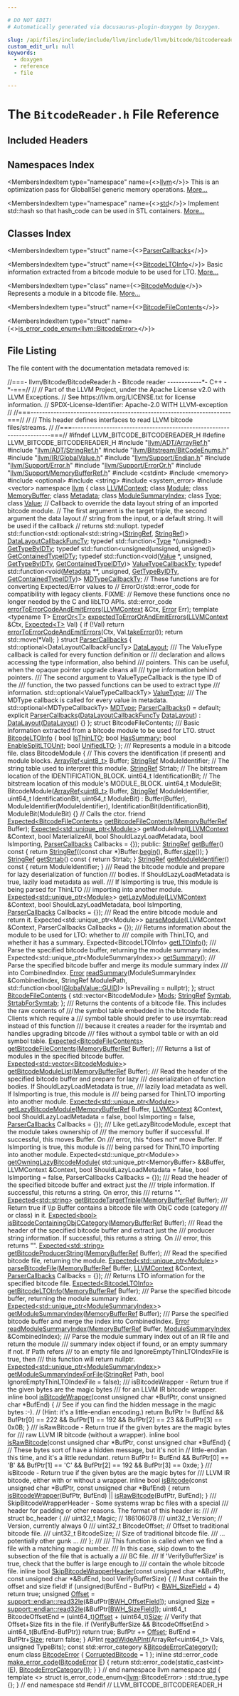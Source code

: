 ```yaml
---

# DO NOT EDIT!
# Automatically generated via docusaurus-plugin-doxygen by Doxygen.

slug: /api/files/include/include/llvm/include/llvm/bitcode/bitcodereader-h
custom_edit_url: null
keywords:
  - doxygen
  - reference
  - file

---
```





# The `BitcodeReader.h` File Reference

<DoxygenPage pluginConfig={pluginConfig}>



## Included Headers

<IncludesList>
<IncludesListItem
  filePath="llvm/ADT/ArrayRef.h"
  permalink="/docs/api/files/include/include/llvm/include/llvm/adt/arrayref-h"
  isLocal="true" />
<IncludesListItem
  filePath="llvm/ADT/StringRef.h"
  permalink="/docs/api/files/include/include/llvm/include/llvm/adt/stringref-h"
  isLocal="true" />
<IncludesListItem
  filePath="llvm/Bitstream/BitCodeEnums.h"
  permalink="/docs/api/files/include/include/llvm/include/llvm/bitstream/bitcodeenums-h"
  isLocal="true" />
<IncludesListItem
  filePath="llvm/IR/GlobalValue.h"
  permalink="/docs/api/files/include/include/llvm/include/llvm/ir/globalvalue-h"
  isLocal="true" />
<IncludesListItem
  filePath="llvm/Support/Endian.h"
  permalink="/docs/api/files/include/include/llvm/include/llvm/support/endian-h"
  isLocal="true" />
<IncludesListItem
  filePath="llvm/Support/Error.h"
  permalink="/docs/api/files/include/include/llvm/include/llvm/support/error-h"
  isLocal="true" />
<IncludesListItem
  filePath="llvm/Support/ErrorOr.h"
  permalink="/docs/api/files/include/include/llvm/include/llvm/support/erroror-h"
  isLocal="true" />
<IncludesListItem
  filePath="llvm/Support/MemoryBufferRef.h"
  permalink="/docs/api/files/include/include/llvm/include/llvm/support/memorybufferref-h"
  isLocal="true" />
<IncludesListItem
  filePath="cstdint"
  permalink=""
  isLocal="false" />
<IncludesListItem
  filePath="memory"
  permalink=""
  isLocal="false" />
<IncludesListItem
  filePath="optional"
  permalink=""
  isLocal="false" />
<IncludesListItem
  filePath="string"
  permalink=""
  isLocal="false" />
<IncludesListItem
  filePath="system_error"
  permalink=""
  isLocal="false" />
<IncludesListItem
  filePath="vector"
  permalink=""
  isLocal="false" />
</IncludesList>

## Namespaces Index

<MembersIndex>

<MembersIndexItem
  type="namespace"
  name={<><a href="/docs/api/namespaces/llvm">llvm</a></>}>
This is an optimization pass for GlobalISel generic memory operations. <a href="/docs/api/namespaces/llvm/#details">More...</a>
</MembersIndexItem>

<MembersIndexItem
  type="namespace"
  name={<><a href="/docs/api/namespaces/std">std</a></>}>
Implement std::hash so that hash&#95;code can be used in STL containers. <a href="/docs/api/namespaces/std/#details">More...</a>
</MembersIndexItem>

</MembersIndex>

## Classes Index

<MembersIndex>

<MembersIndexItem
  type="struct"
  name={<><a href="/docs/api/structs/llvm/parsercallbacks">ParserCallbacks</a></>}>
</MembersIndexItem>

<MembersIndexItem
  type="struct"
  name={<><a href="/docs/api/structs/llvm/bitcodeltoinfo">BitcodeLTOInfo</a></>}>
Basic information extracted from a bitcode module to be used for LTO. <a href="/docs/api/structs/llvm/bitcodeltoinfo/#details">More...</a>
</MembersIndexItem>

<MembersIndexItem
  type="class"
  name={<><a href="/docs/api/classes/llvm/bitcodemodule">BitcodeModule</a></>}>
Represents a module in a bitcode file. <a href="/docs/api/classes/llvm/bitcodemodule/#details">More...</a>
</MembersIndexItem>

<MembersIndexItem
  type="struct"
  name={<><a href="/docs/api/structs/llvm/bitcodefilecontents">BitcodeFileContents</a></>}>
</MembersIndexItem>

<MembersIndexItem
  type="struct"
  name={<><a href="/docs/api/structs/std/is-error-code-enum-ea5649302b7fdd90295abacdc414ae1a">is_error_code_enum&lt;llvm::BitcodeError&gt;</a></>}>
</MembersIndexItem>

</MembersIndex>


## File Listing

The file content with the documentation metadata removed is:

<ProgramListing>

<Link id="l00001" /><CodeLine lineNumber="1"><Highlight kind="comment">//===- llvm/Bitcode/BitcodeReader.h - Bitcode reader ------------&#42;- C++ -&#42;-===//</Highlight><Highlight kind="normal"></Highlight></CodeLine>
<Link id="l00002" /><CodeLine lineNumber="2"><Highlight kind="normal"></Highlight><Highlight kind="comment">//</Highlight><Highlight kind="normal"></Highlight></CodeLine>
<Link id="l00003" /><CodeLine lineNumber="3"><Highlight kind="normal"></Highlight><Highlight kind="comment">// Part of the LLVM Project, under the Apache License v2.0 with LLVM Exceptions.</Highlight><Highlight kind="normal"></Highlight></CodeLine>
<Link id="l00004" /><CodeLine lineNumber="4"><Highlight kind="normal"></Highlight><Highlight kind="comment">// See https://llvm.org/LICENSE.txt for license information.</Highlight><Highlight kind="normal"></Highlight></CodeLine>
<Link id="l00005" /><CodeLine lineNumber="5"><Highlight kind="normal"></Highlight><Highlight kind="comment">// SPDX-License-Identifier: Apache-2.0 WITH LLVM-exception</Highlight><Highlight kind="normal"></Highlight></CodeLine>
<Link id="l00006" /><CodeLine lineNumber="6"><Highlight kind="normal"></Highlight><Highlight kind="comment">//</Highlight><Highlight kind="normal"></Highlight></CodeLine>
<Link id="l00007" /><CodeLine lineNumber="7"><Highlight kind="normal"></Highlight><Highlight kind="comment">//===----------------------------------------------------------------------===//</Highlight><Highlight kind="normal"></Highlight></CodeLine>
<Link id="l00008" /><CodeLine lineNumber="8"><Highlight kind="normal"></Highlight><Highlight kind="comment">//</Highlight><Highlight kind="normal"></Highlight></CodeLine>
<Link id="l00009" /><CodeLine lineNumber="9"><Highlight kind="normal"></Highlight><Highlight kind="comment">// This header defines interfaces to read LLVM bitcode files/streams.</Highlight><Highlight kind="normal"></Highlight></CodeLine>
<Link id="l00010" /><CodeLine lineNumber="10"><Highlight kind="normal"></Highlight><Highlight kind="comment">//</Highlight><Highlight kind="normal"></Highlight></CodeLine>
<Link id="l00011" /><CodeLine lineNumber="11"><Highlight kind="normal"></Highlight><Highlight kind="comment">//===----------------------------------------------------------------------===//</Highlight><Highlight kind="normal"></Highlight></CodeLine>
<Link id="l00012" /><CodeLine lineNumber="12"><Highlight kind="normal"></Highlight></CodeLine>
<Link id="l00013" /><CodeLine lineNumber="13"><Highlight kind="normal"></Highlight><Highlight kind="preprocessor">#ifndef LLVM&#95;BITCODE&#95;BITCODEREADER&#95;H</Highlight><Highlight kind="normal"></Highlight></CodeLine>
<Link id="l00014" /><CodeLine lineNumber="14"><Highlight kind="normal"></Highlight><Highlight kind="preprocessor">#define LLVM&#95;BITCODE&#95;BITCODEREADER&#95;H</Highlight><Highlight kind="normal"></Highlight></CodeLine>
<Link id="l00015" /><CodeLine lineNumber="15"><Highlight kind="normal"></Highlight></CodeLine>
<Link id="l00016" /><CodeLine lineNumber="16"><Highlight kind="normal"></Highlight><Highlight kind="preprocessor">#include &quot;<a href="/docs/api/files/include/include/llvm/include/llvm/adt/arrayref-h">llvm/ADT/ArrayRef.h</a>&quot;</Highlight><Highlight kind="normal"></Highlight></CodeLine>
<Link id="l00017" /><CodeLine lineNumber="17"><Highlight kind="normal"></Highlight><Highlight kind="preprocessor">#include &quot;<a href="/docs/api/files/include/include/llvm/include/llvm/adt/stringref-h">llvm/ADT/StringRef.h</a>&quot;</Highlight><Highlight kind="normal"></Highlight></CodeLine>
<Link id="l00018" /><CodeLine lineNumber="18"><Highlight kind="normal"></Highlight><Highlight kind="preprocessor">#include &quot;<a href="/docs/api/files/include/include/llvm/include/llvm/bitstream/bitcodeenums-h">llvm/Bitstream/BitCodeEnums.h</a>&quot;</Highlight><Highlight kind="normal"></Highlight></CodeLine>
<Link id="l00019" /><CodeLine lineNumber="19"><Highlight kind="normal"></Highlight><Highlight kind="preprocessor">#include &quot;<a href="/docs/api/files/include/include/llvm/include/llvm/ir/globalvalue-h">llvm/IR/GlobalValue.h</a>&quot;</Highlight><Highlight kind="normal"></Highlight></CodeLine>
<Link id="l00020" /><CodeLine lineNumber="20"><Highlight kind="normal"></Highlight><Highlight kind="preprocessor">#include &quot;<a href="/docs/api/files/include/include/llvm/include/llvm/support/endian-h">llvm/Support/Endian.h</a>&quot;</Highlight><Highlight kind="normal"></Highlight></CodeLine>
<Link id="l00021" /><CodeLine lineNumber="21"><Highlight kind="normal"></Highlight><Highlight kind="preprocessor">#include &quot;<a href="/docs/api/files/include/include/llvm/include/llvm/support/error-h">llvm/Support/Error.h</a>&quot;</Highlight><Highlight kind="normal"></Highlight></CodeLine>
<Link id="l00022" /><CodeLine lineNumber="22"><Highlight kind="normal"></Highlight><Highlight kind="preprocessor">#include &quot;<a href="/docs/api/files/include/include/llvm/include/llvm/support/erroror-h">llvm/Support/ErrorOr.h</a>&quot;</Highlight><Highlight kind="normal"></Highlight></CodeLine>
<Link id="l00023" /><CodeLine lineNumber="23"><Highlight kind="normal"></Highlight><Highlight kind="preprocessor">#include &quot;<a href="/docs/api/files/include/include/llvm/include/llvm/support/memorybufferref-h">llvm/Support/MemoryBufferRef.h</a>&quot;</Highlight><Highlight kind="normal"></Highlight></CodeLine>
<Link id="l00024" /><CodeLine lineNumber="24"><Highlight kind="normal"></Highlight><Highlight kind="preprocessor">#include &lt;cstdint&gt;</Highlight><Highlight kind="normal"></Highlight></CodeLine>
<Link id="l00025" /><CodeLine lineNumber="25"><Highlight kind="normal"></Highlight><Highlight kind="preprocessor">#include &lt;memory&gt;</Highlight><Highlight kind="normal"></Highlight></CodeLine>
<Link id="l00026" /><CodeLine lineNumber="26"><Highlight kind="normal"></Highlight><Highlight kind="preprocessor">#include &lt;optional&gt;</Highlight><Highlight kind="normal"></Highlight></CodeLine>
<Link id="l00027" /><CodeLine lineNumber="27"><Highlight kind="normal"></Highlight><Highlight kind="preprocessor">#include &lt;string&gt;</Highlight><Highlight kind="normal"></Highlight></CodeLine>
<Link id="l00028" /><CodeLine lineNumber="28"><Highlight kind="normal"></Highlight><Highlight kind="preprocessor">#include &lt;system&#95;error&gt;</Highlight><Highlight kind="normal"></Highlight></CodeLine>
<Link id="l00029" /><CodeLine lineNumber="29"><Highlight kind="normal"></Highlight><Highlight kind="preprocessor">#include &lt;vector&gt;</Highlight><Highlight kind="normal"></Highlight></CodeLine>
<Link id="l00030" /><CodeLine lineNumber="30"><Highlight kind="normal"></Highlight><Highlight kind="keyword">namespace </Highlight><Highlight kind="normal"><a href="/docs/api/namespaces/llvm">llvm</a> &#123;</Highlight></CodeLine>
<Link id="l00031" /><CodeLine lineNumber="31"><Highlight kind="normal"></Highlight></CodeLine>
<Link id="l00032" /><CodeLine lineNumber="32"><Highlight kind="normal"></Highlight><Highlight kind="keyword">class </Highlight><Highlight kind="normal"><a href="/docs/api/classes/llvm/llvmcontext">LLVMContext</a>;</Highlight></CodeLine>
<Link id="l00033" /><CodeLine lineNumber="33"><Highlight kind="normal"></Highlight><Highlight kind="keyword">class </Highlight><Highlight kind="normal"><a href="/docs/api/classes/llvm/module">Module</a>;</Highlight></CodeLine>
<Link id="l00034" /><CodeLine lineNumber="34"><Highlight kind="normal"></Highlight><Highlight kind="keyword">class </Highlight><Highlight kind="normal"><a href="/docs/api/classes/llvm/memorybuffer">MemoryBuffer</a>;</Highlight></CodeLine>
<Link id="l00035" /><CodeLine lineNumber="35"><Highlight kind="normal"></Highlight><Highlight kind="keyword">class </Highlight><Highlight kind="normal"><a href="/docs/api/classes/llvm/metadata">Metadata</a>;</Highlight></CodeLine>
<Link id="l00036" /><CodeLine lineNumber="36"><Highlight kind="normal"></Highlight><Highlight kind="keyword">class </Highlight><Highlight kind="normal"><a href="/docs/api/classes/llvm/modulesummaryindex">ModuleSummaryIndex</a>;</Highlight></CodeLine>
<Link id="l00037" /><CodeLine lineNumber="37"><Highlight kind="normal"></Highlight><Highlight kind="keyword">class </Highlight><Highlight kind="normal"><a href="/docs/api/classes/llvm/type">Type</a>;</Highlight></CodeLine>
<Link id="l00038" /><CodeLine lineNumber="38"><Highlight kind="normal"></Highlight><Highlight kind="keyword">class </Highlight><Highlight kind="normal"><a href="/docs/api/classes/llvm/value">Value</a>;</Highlight></CodeLine>
<Link id="l00039" /><CodeLine lineNumber="39"><Highlight kind="normal"></Highlight></CodeLine>
<Link id="l00040" /><CodeLine lineNumber="40"><Highlight kind="normal"></Highlight><Highlight kind="comment">// Callback to override the data layout string of an imported bitcode module.</Highlight><Highlight kind="normal"></Highlight></CodeLine>
<Link id="l00041" /><CodeLine lineNumber="41"><Highlight kind="normal"></Highlight><Highlight kind="comment">// The first argument is the target triple, the second argument the data layout</Highlight><Highlight kind="normal"></Highlight></CodeLine>
<Link id="l00042" /><CodeLine lineNumber="42"><Highlight kind="normal"></Highlight><Highlight kind="comment">// string from the input, or a default string. It will be used if the callback</Highlight><Highlight kind="normal"></Highlight></CodeLine>
<Link id="l00043" /><CodeLine lineNumber="43"><Highlight kind="normal"></Highlight><Highlight kind="comment">// returns std::nullopt.</Highlight><Highlight kind="normal"></Highlight></CodeLine>
<Link id="l00044" /><CodeLine lineNumber="44"><Highlight kind="normal"></Highlight><Highlight kind="keyword">typedef</Highlight><Highlight kind="normal"> std::function&lt;std::optional&lt;std::string&gt;(<a href="/docs/api/classes/llvm/stringref">StringRef</a>, <a href="/docs/api/classes/llvm/stringref">StringRef</a>)&gt;</Highlight></CodeLine>
<Link id="l00045" /><CodeLine lineNumber="45" lineLink="/docs/api/namespaces/llvm/#ad1363486ba1bc68b809bb5bd1f08a522"><Highlight kind="normal">    <a href="/docs/api/namespaces/llvm/#ad1363486ba1bc68b809bb5bd1f08a522">DataLayoutCallbackFuncTy</a>;</Highlight></CodeLine>
<Link id="l00046" /><CodeLine lineNumber="46"><Highlight kind="normal"></Highlight></CodeLine>
<Link id="l00047" /><CodeLine lineNumber="47" lineLink="/docs/api/namespaces/llvm/#a23ee5b485c4af83a105d5c878854b978"><Highlight kind="normal"></Highlight><Highlight kind="keyword">typedef</Highlight><Highlight kind="normal"> std::function&lt;<a href="/docs/api/classes/llvm/type">Type</a> &#42;(unsigned)&gt; <a href="/docs/api/namespaces/llvm/#a23ee5b485c4af83a105d5c878854b978">GetTypeByIDTy</a>;</Highlight></CodeLine>
<Link id="l00048" /><CodeLine lineNumber="48"><Highlight kind="normal"></Highlight></CodeLine>
<Link id="l00049" /><CodeLine lineNumber="49" lineLink="/docs/api/namespaces/llvm/#a2d982bab8d9e6a32125c4365e4337a72"><Highlight kind="normal"></Highlight><Highlight kind="keyword">typedef</Highlight><Highlight kind="normal"> std::function&lt;unsigned(</Highlight><Highlight kind="keywordtype">unsigned</Highlight><Highlight kind="normal">, </Highlight><Highlight kind="keywordtype">unsigned</Highlight><Highlight kind="normal">)&gt; <a href="/docs/api/namespaces/llvm/#a2d982bab8d9e6a32125c4365e4337a72">GetContainedTypeIDTy</a>;</Highlight></CodeLine>
<Link id="l00050" /><CodeLine lineNumber="50"><Highlight kind="normal"></Highlight></CodeLine>
<Link id="l00051" /><CodeLine lineNumber="51"><Highlight kind="normal"></Highlight><Highlight kind="keyword">typedef</Highlight><Highlight kind="normal"> std::function&lt;void(<a href="/docs/api/classes/llvm/value">Value</a> &#42;, </Highlight><Highlight kind="keywordtype">unsigned</Highlight><Highlight kind="normal">, <a href="/docs/api/namespaces/llvm/#a23ee5b485c4af83a105d5c878854b978">GetTypeByIDTy</a>,</Highlight></CodeLine>
<Link id="l00052" /><CodeLine lineNumber="52"><Highlight kind="normal">                           <a href="/docs/api/namespaces/llvm/#a2d982bab8d9e6a32125c4365e4337a72">GetContainedTypeIDTy</a>)&gt;</Highlight></CodeLine>
<Link id="l00053" /><CodeLine lineNumber="53" lineLink="/docs/api/namespaces/llvm/#acfbe4615896840abb0b5f9c647991970"><Highlight kind="normal">    <a href="/docs/api/namespaces/llvm/#acfbe4615896840abb0b5f9c647991970">ValueTypeCallbackTy</a>;</Highlight></CodeLine>
<Link id="l00054" /><CodeLine lineNumber="54"><Highlight kind="normal"></Highlight></CodeLine>
<Link id="l00055" /><CodeLine lineNumber="55"><Highlight kind="normal"></Highlight><Highlight kind="keyword">typedef</Highlight><Highlight kind="normal"> std::function&lt;void(<a href="/docs/api/classes/llvm/metadata">Metadata</a> &#42;&#42;, </Highlight><Highlight kind="keywordtype">unsigned</Highlight><Highlight kind="normal">, <a href="/docs/api/namespaces/llvm/#a23ee5b485c4af83a105d5c878854b978">GetTypeByIDTy</a>,</Highlight></CodeLine>
<Link id="l00056" /><CodeLine lineNumber="56"><Highlight kind="normal">                           <a href="/docs/api/namespaces/llvm/#a2d982bab8d9e6a32125c4365e4337a72">GetContainedTypeIDTy</a>)&gt;</Highlight></CodeLine>
<Link id="l00057" /><CodeLine lineNumber="57" lineLink="/docs/api/namespaces/llvm/#a6d3b05383acd6955e70097b03e895e4c"><Highlight kind="normal">    <a href="/docs/api/namespaces/llvm/#a6d3b05383acd6955e70097b03e895e4c">MDTypeCallbackTy</a>;</Highlight></CodeLine>
<Link id="l00058" /><CodeLine lineNumber="58"><Highlight kind="normal"></Highlight></CodeLine>
<Link id="l00059" /><CodeLine lineNumber="59"><Highlight kind="normal"></Highlight><Highlight kind="comment">// These functions are for converting Expected/Error values to</Highlight><Highlight kind="normal"></Highlight></CodeLine>
<Link id="l00060" /><CodeLine lineNumber="60"><Highlight kind="normal"></Highlight><Highlight kind="comment">// ErrorOr/std::error&#95;code for compatibility with legacy clients. FIXME:</Highlight><Highlight kind="normal"></Highlight></CodeLine>
<Link id="l00061" /><CodeLine lineNumber="61"><Highlight kind="normal"></Highlight><Highlight kind="comment">// Remove these functions once no longer needed by the C and libLTO APIs.</Highlight><Highlight kind="normal"></Highlight></CodeLine>
<Link id="l00062" /><CodeLine lineNumber="62"><Highlight kind="normal"></Highlight></CodeLine>
<Link id="l00063" /><CodeLine lineNumber="63"><Highlight kind="normal">std::error&#95;code <a href="/docs/api/namespaces/llvm/#afcafe91dca693b90c9691dd656e86e19">errorToErrorCodeAndEmitErrors</a>(<a href="/docs/api/classes/llvm/llvmcontext">LLVMContext</a> &amp;Ctx, <a href="/docs/api/classes/llvm/error">Error</a> Err);</Highlight></CodeLine>
<Link id="l00064" /><CodeLine lineNumber="64"><Highlight kind="normal"></Highlight></CodeLine>
<Link id="l00065" /><CodeLine lineNumber="65"><Highlight kind="normal"></Highlight><Highlight kind="keyword">template</Highlight><Highlight kind="normal"> &lt;</Highlight><Highlight kind="keyword">typename</Highlight><Highlight kind="normal"> T&gt;</Highlight></CodeLine>
<Link id="l00066" /><CodeLine lineNumber="66" lineLink="/docs/api/namespaces/llvm/#a4891d521956b735baba56d4dc193f5cd"><Highlight kind="normal"><a href="/docs/api/classes/llvm/erroror">ErrorOr&lt;T&gt;</a> <a href="/docs/api/namespaces/llvm/#a4891d521956b735baba56d4dc193f5cd">expectedToErrorOrAndEmitErrors</a>(<a href="/docs/api/classes/llvm/llvmcontext">LLVMContext</a> &amp;Ctx, <a href="/docs/api/classes/llvm/expected">Expected&lt;T&gt;</a> Val) &#123;</Highlight></CodeLine>
<Link id="l00067" /><CodeLine lineNumber="67"><Highlight kind="normal">  </Highlight><Highlight kind="keywordflow">if</Highlight><Highlight kind="normal"> (!Val)</Highlight></CodeLine>
<Link id="l00068" /><CodeLine lineNumber="68"><Highlight kind="normal">    </Highlight><Highlight kind="keywordflow">return</Highlight><Highlight kind="normal"> <a href="/docs/api/namespaces/llvm/#afcafe91dca693b90c9691dd656e86e19">errorToErrorCodeAndEmitErrors</a>(Ctx, Val.<a href="/docs/api/classes/llvm/expected/#a94789df4ebd03dc008e8adebaa66ac1f">takeError</a>());</Highlight></CodeLine>
<Link id="l00069" /><CodeLine lineNumber="69"><Highlight kind="normal">  </Highlight><Highlight kind="keywordflow">return</Highlight><Highlight kind="normal"> std::move(&#42;Val);</Highlight></CodeLine>
<Link id="l00070" /><CodeLine lineNumber="70"><Highlight kind="normal">&#125;</Highlight></CodeLine>
<Link id="l00071" /><CodeLine lineNumber="71"><Highlight kind="normal"></Highlight></CodeLine>
<Link id="l00072" /><CodeLine lineNumber="72" lineLink="/docs/api/structs/llvm/parsercallbacks"><Highlight kind="normal"></Highlight><Highlight kind="keyword">struct </Highlight><Highlight kind="normal"><a href="/docs/api/structs/llvm/parsercallbacks/#a9e0e77daa484476c5e3067c6b75fb776">ParserCallbacks</a> &#123;</Highlight></CodeLine>
<Link id="l00073" /><CodeLine lineNumber="73" lineLink="/docs/api/structs/llvm/parsercallbacks/#a4a4663d9d439ad5726921e8e3f5e7a2c"><Highlight kind="normal">  std::optional&lt;DataLayoutCallbackFuncTy&gt; <a href="/docs/api/structs/llvm/parsercallbacks/#a4a4663d9d439ad5726921e8e3f5e7a2c">DataLayout</a>;</Highlight><Highlight kind="comment"></Highlight></CodeLine>
<Link id="l00074" /><CodeLine lineNumber="74"><Highlight kind="comment">  /// The ValueType callback is called for every function definition or</Highlight></CodeLine>
<Link id="l00075" /><CodeLine lineNumber="75"><Highlight kind="comment">  /// declaration and allows accessing the type information, also behind</Highlight></CodeLine>
<Link id="l00076" /><CodeLine lineNumber="76"><Highlight kind="comment">  /// pointers. This can be useful, when the opaque pointer upgrade cleans all</Highlight></CodeLine>
<Link id="l00077" /><CodeLine lineNumber="77"><Highlight kind="comment">  /// type information behind pointers.</Highlight></CodeLine>
<Link id="l00078" /><CodeLine lineNumber="78"><Highlight kind="comment">  /// The second argument to ValueTypeCallback is the type ID of the</Highlight></CodeLine>
<Link id="l00079" /><CodeLine lineNumber="79"><Highlight kind="comment">  /// function, the two passed functions can be used to extract type</Highlight></CodeLine>
<Link id="l00080" /><CodeLine lineNumber="80"><Highlight kind="comment">  /// information.</Highlight><Highlight kind="normal"></Highlight></CodeLine>
<Link id="l00081" /><CodeLine lineNumber="81" lineLink="/docs/api/structs/llvm/parsercallbacks/#a26c33d1c81745a1e85dd0138673c2149"><Highlight kind="normal">  std::optional&lt;ValueTypeCallbackTy&gt; <a href="/docs/api/structs/llvm/parsercallbacks/#a26c33d1c81745a1e85dd0138673c2149">ValueType</a>;</Highlight><Highlight kind="comment"></Highlight></CodeLine>
<Link id="l00082" /><CodeLine lineNumber="82"><Highlight kind="comment">  /// The MDType callback is called for every value in metadata.</Highlight><Highlight kind="normal"></Highlight></CodeLine>
<Link id="l00083" /><CodeLine lineNumber="83" lineLink="/docs/api/structs/llvm/parsercallbacks/#a6402ac5b8360ab80bedd28c55e62fbb9"><Highlight kind="normal">  std::optional&lt;MDTypeCallbackTy&gt; <a href="/docs/api/structs/llvm/parsercallbacks/#a6402ac5b8360ab80bedd28c55e62fbb9">MDType</a>;</Highlight></CodeLine>
<Link id="l00084" /><CodeLine lineNumber="84"><Highlight kind="normal"></Highlight></CodeLine>
<Link id="l00085" /><CodeLine lineNumber="85" lineLink="/docs/api/structs/llvm/parsercallbacks/#a9e0e77daa484476c5e3067c6b75fb776"><Highlight kind="normal">  <a href="/docs/api/structs/llvm/parsercallbacks/#a9e0e77daa484476c5e3067c6b75fb776">ParserCallbacks</a>() = </Highlight><Highlight kind="keywordflow">default</Highlight><Highlight kind="normal">;</Highlight></CodeLine>
<Link id="l00086" /><CodeLine lineNumber="86" lineLink="/docs/api/structs/llvm/parsercallbacks/#a4cc7dcd751fc3d8c49c2bfa20c7715f3"><Highlight kind="normal">  </Highlight><Highlight kind="keyword">explicit</Highlight><Highlight kind="normal"> <a href="/docs/api/structs/llvm/parsercallbacks/#a4cc7dcd751fc3d8c49c2bfa20c7715f3">ParserCallbacks</a>(<a href="/docs/api/namespaces/llvm/#ad1363486ba1bc68b809bb5bd1f08a522">DataLayoutCallbackFuncTy</a> <a href="/docs/api/structs/llvm/parsercallbacks/#a4a4663d9d439ad5726921e8e3f5e7a2c">DataLayout</a>)</Highlight></CodeLine>
<Link id="l00087" /><CodeLine lineNumber="87"><Highlight kind="normal">      : <a href="/docs/api/structs/llvm/parsercallbacks/#a4a4663d9d439ad5726921e8e3f5e7a2c">DataLayout</a>(<a href="/docs/api/structs/llvm/parsercallbacks/#a4a4663d9d439ad5726921e8e3f5e7a2c">DataLayout</a>) &#123;&#125;</Highlight></CodeLine>
<Link id="l00088" /><CodeLine lineNumber="88"><Highlight kind="normal">&#125;;</Highlight></CodeLine>
<Link id="l00089" /><CodeLine lineNumber="89"><Highlight kind="normal"></Highlight></CodeLine>
<Link id="l00090" /><CodeLine lineNumber="90"><Highlight kind="normal">  </Highlight><Highlight kind="keyword">struct </Highlight><Highlight kind="normal">BitcodeFileContents;</Highlight></CodeLine>
<Link id="l00091" /><CodeLine lineNumber="91"><Highlight kind="normal"></Highlight><Highlight kind="comment"></Highlight></CodeLine>
<Link id="l00092" /><CodeLine lineNumber="92"><Highlight kind="comment">  /// Basic information extracted from a bitcode module to be used for LTO.</Highlight><Highlight kind="normal"></Highlight></CodeLine>
<Link id="l00093" /><CodeLine lineNumber="93" lineLink="/docs/api/structs/llvm/bitcodeltoinfo"><Highlight kind="normal">  </Highlight><Highlight kind="keyword">struct </Highlight><Highlight kind="normal"><a href="/docs/api/structs/llvm/bitcodeltoinfo">BitcodeLTOInfo</a> &#123;</Highlight></CodeLine>
<Link id="l00094" /><CodeLine lineNumber="94" lineLink="/docs/api/structs/llvm/bitcodeltoinfo/#a83a35aa860ab725fa2c538fb4580cdec"><Highlight kind="normal">    </Highlight><Highlight kind="keywordtype">bool</Highlight><Highlight kind="normal"> <a href="/docs/api/structs/llvm/bitcodeltoinfo/#a83a35aa860ab725fa2c538fb4580cdec">IsThinLTO</a>;</Highlight></CodeLine>
<Link id="l00095" /><CodeLine lineNumber="95" lineLink="/docs/api/structs/llvm/bitcodeltoinfo/#aeb54ac9a328141108dfaf04522806ac0"><Highlight kind="normal">    </Highlight><Highlight kind="keywordtype">bool</Highlight><Highlight kind="normal"> <a href="/docs/api/structs/llvm/bitcodeltoinfo/#aeb54ac9a328141108dfaf04522806ac0">HasSummary</a>;</Highlight></CodeLine>
<Link id="l00096" /><CodeLine lineNumber="96" lineLink="/docs/api/structs/llvm/bitcodeltoinfo/#ae56c82b85b7076e251b305c35b85310e"><Highlight kind="normal">    </Highlight><Highlight kind="keywordtype">bool</Highlight><Highlight kind="normal"> <a href="/docs/api/structs/llvm/bitcodeltoinfo/#ae56c82b85b7076e251b305c35b85310e">EnableSplitLTOUnit</a>;</Highlight></CodeLine>
<Link id="l00097" /><CodeLine lineNumber="97" lineLink="/docs/api/structs/llvm/bitcodeltoinfo/#a80ca25bd62c75c8b2c5322f9aea4e98b"><Highlight kind="normal">    </Highlight><Highlight kind="keywordtype">bool</Highlight><Highlight kind="normal"> <a href="/docs/api/structs/llvm/bitcodeltoinfo/#a80ca25bd62c75c8b2c5322f9aea4e98b">UnifiedLTO</a>;</Highlight></CodeLine>
<Link id="l00098" /><CodeLine lineNumber="98"><Highlight kind="normal">  &#125;;</Highlight></CodeLine>
<Link id="l00099" /><CodeLine lineNumber="99"><Highlight kind="normal"></Highlight><Highlight kind="comment"></Highlight></CodeLine>
<Link id="l00100" /><CodeLine lineNumber="100"><Highlight kind="comment">  /// Represents a module in a bitcode file.</Highlight><Highlight kind="normal"></Highlight></CodeLine>
<Link id="l00101" /><CodeLine lineNumber="101" lineLink="/docs/api/classes/llvm/bitcodemodule"><Highlight kind="normal">  </Highlight><Highlight kind="keyword">class </Highlight><Highlight kind="normal">BitcodeModule &#123;</Highlight></CodeLine>
<Link id="l00102" /><CodeLine lineNumber="102"><Highlight kind="normal">    </Highlight><Highlight kind="comment">// This covers the identification (if present) and module blocks.</Highlight><Highlight kind="normal"></Highlight></CodeLine>
<Link id="l00103" /><CodeLine lineNumber="103"><Highlight kind="normal">    <a href="/docs/api/classes/llvm/arrayref">ArrayRef&lt;uint8&#95;t&gt;</a> Buffer;</Highlight></CodeLine>
<Link id="l00104" /><CodeLine lineNumber="104"><Highlight kind="normal">    <a href="/docs/api/classes/llvm/stringref">StringRef</a> ModuleIdentifier;</Highlight></CodeLine>
<Link id="l00105" /><CodeLine lineNumber="105"><Highlight kind="normal"></Highlight></CodeLine>
<Link id="l00106" /><CodeLine lineNumber="106"><Highlight kind="normal">    </Highlight><Highlight kind="comment">// The string table used to interpret this module.</Highlight><Highlight kind="normal"></Highlight></CodeLine>
<Link id="l00107" /><CodeLine lineNumber="107"><Highlight kind="normal">    <a href="/docs/api/classes/llvm/stringref">StringRef</a> Strtab;</Highlight></CodeLine>
<Link id="l00108" /><CodeLine lineNumber="108"><Highlight kind="normal"></Highlight></CodeLine>
<Link id="l00109" /><CodeLine lineNumber="109"><Highlight kind="normal">    </Highlight><Highlight kind="comment">// The bitstream location of the IDENTIFICATION&#95;BLOCK.</Highlight><Highlight kind="normal"></Highlight></CodeLine>
<Link id="l00110" /><CodeLine lineNumber="110"><Highlight kind="normal">    uint64&#95;t IdentificationBit;</Highlight></CodeLine>
<Link id="l00111" /><CodeLine lineNumber="111"><Highlight kind="normal"></Highlight></CodeLine>
<Link id="l00112" /><CodeLine lineNumber="112"><Highlight kind="normal">    </Highlight><Highlight kind="comment">// The bitstream location of this module&#39;s MODULE&#95;BLOCK.</Highlight><Highlight kind="normal"></Highlight></CodeLine>
<Link id="l00113" /><CodeLine lineNumber="113"><Highlight kind="normal">    uint64&#95;t ModuleBit;</Highlight></CodeLine>
<Link id="l00114" /><CodeLine lineNumber="114"><Highlight kind="normal"></Highlight></CodeLine>
<Link id="l00115" /><CodeLine lineNumber="115"><Highlight kind="normal">    BitcodeModule(<a href="/docs/api/classes/llvm/arrayref">ArrayRef&lt;uint8&#95;t&gt;</a> Buffer, <a href="/docs/api/classes/llvm/stringref">StringRef</a> ModuleIdentifier,</Highlight></CodeLine>
<Link id="l00116" /><CodeLine lineNumber="116"><Highlight kind="normal">                  uint64&#95;t IdentificationBit, uint64&#95;t ModuleBit)</Highlight></CodeLine>
<Link id="l00117" /><CodeLine lineNumber="117"><Highlight kind="normal">        : Buffer(Buffer), ModuleIdentifier(ModuleIdentifier),</Highlight></CodeLine>
<Link id="l00118" /><CodeLine lineNumber="118"><Highlight kind="normal">          IdentificationBit(IdentificationBit), ModuleBit(ModuleBit) &#123;&#125;</Highlight></CodeLine>
<Link id="l00119" /><CodeLine lineNumber="119"><Highlight kind="normal"></Highlight></CodeLine>
<Link id="l00120" /><CodeLine lineNumber="120"><Highlight kind="normal">    </Highlight><Highlight kind="comment">// Calls the ctor.</Highlight><Highlight kind="normal"></Highlight></CodeLine>
<Link id="l00121" /><CodeLine lineNumber="121"><Highlight kind="normal">    </Highlight><Highlight kind="keyword">friend</Highlight><Highlight kind="normal"> <a href="/docs/api/classes/llvm/expected">Expected&lt;BitcodeFileContents&gt;</a></Highlight></CodeLine>
<Link id="l00122" /><CodeLine lineNumber="122" lineLink="/docs/api/classes/llvm/bitcodemodule/#af91b526d8407e4b8d8cc54d6cbc1ad50"><Highlight kind="normal">    <a href="/docs/api/classes/llvm/bitcodemodule/#af91b526d8407e4b8d8cc54d6cbc1ad50">getBitcodeFileContents</a>(<a href="/docs/api/classes/llvm/memorybufferref">MemoryBufferRef</a> Buffer);</Highlight></CodeLine>
<Link id="l00123" /><CodeLine lineNumber="123"><Highlight kind="normal"></Highlight></CodeLine>
<Link id="l00124" /><CodeLine lineNumber="124"><Highlight kind="normal">    <a href="/docs/api/classes/llvm/expected">Expected&lt;std::unique&#95;ptr&lt;Module&gt;</a>&gt;</Highlight></CodeLine>
<Link id="l00125" /><CodeLine lineNumber="125"><Highlight kind="normal">    getModuleImpl(<a href="/docs/api/classes/llvm/llvmcontext">LLVMContext</a> &amp;Context, </Highlight><Highlight kind="keywordtype">bool</Highlight><Highlight kind="normal"> MaterializeAll,</Highlight></CodeLine>
<Link id="l00126" /><CodeLine lineNumber="126"><Highlight kind="normal">                  </Highlight><Highlight kind="keywordtype">bool</Highlight><Highlight kind="normal"> ShouldLazyLoadMetadata, </Highlight><Highlight kind="keywordtype">bool</Highlight><Highlight kind="normal"> IsImporting,</Highlight></CodeLine>
<Link id="l00127" /><CodeLine lineNumber="127"><Highlight kind="normal">                  <a href="/docs/api/structs/llvm/parsercallbacks">ParserCallbacks</a> Callbacks = &#123;&#125;);</Highlight></CodeLine>
<Link id="l00128" /><CodeLine lineNumber="128"><Highlight kind="normal"></Highlight></CodeLine>
<Link id="l00129" /><CodeLine lineNumber="129"><Highlight kind="normal">  </Highlight><Highlight kind="keyword">public</Highlight><Highlight kind="normal">:</Highlight></CodeLine>
<Link id="l00130" /><CodeLine lineNumber="130" lineLink="/docs/api/classes/llvm/bitcodemodule/#a9cad8ae720266e772dea86311e5f0b54"><Highlight kind="normal">    <a href="/docs/api/classes/llvm/stringref">StringRef</a> <a href="/docs/api/classes/llvm/bitcodemodule/#a9cad8ae720266e772dea86311e5f0b54">getBuffer</a>()</Highlight><Highlight kind="keyword"> const </Highlight><Highlight kind="normal">&#123;</Highlight></CodeLine>
<Link id="l00131" /><CodeLine lineNumber="131"><Highlight kind="normal">      </Highlight><Highlight kind="keywordflow">return</Highlight><Highlight kind="normal"> <a href="/docs/api/classes/llvm/stringref">StringRef</a>((</Highlight><Highlight kind="keyword">const</Highlight><Highlight kind="normal"> </Highlight><Highlight kind="keywordtype">char</Highlight><Highlight kind="normal"> &#42;)Buffer.<a href="/docs/api/classes/llvm/arrayref/#aab36927882fbfdcbb860d87fd9c30da8">begin</a>(), Buffer.<a href="/docs/api/classes/llvm/arrayref/#a85ffb6531d4cda988ea81f18d4e56fb7">size</a>());</Highlight></CodeLine>
<Link id="l00132" /><CodeLine lineNumber="132"><Highlight kind="normal">    &#125;</Highlight></CodeLine>
<Link id="l00133" /><CodeLine lineNumber="133"><Highlight kind="normal"></Highlight></CodeLine>
<Link id="l00134" /><CodeLine lineNumber="134" lineLink="/docs/api/classes/llvm/bitcodemodule/#aefa8b158e934274ef87af0fe980e65d6"><Highlight kind="normal">    <a href="/docs/api/classes/llvm/stringref">StringRef</a> <a href="/docs/api/classes/llvm/bitcodemodule/#aefa8b158e934274ef87af0fe980e65d6">getStrtab</a>()</Highlight><Highlight kind="keyword"> const </Highlight><Highlight kind="normal">&#123; </Highlight><Highlight kind="keywordflow">return</Highlight><Highlight kind="normal"> Strtab; &#125;</Highlight></CodeLine>
<Link id="l00135" /><CodeLine lineNumber="135"><Highlight kind="normal"></Highlight></CodeLine>
<Link id="l00136" /><CodeLine lineNumber="136" lineLink="/docs/api/classes/llvm/bitcodemodule/#a80437440e99d3bf259d0346e9f1d4eb4"><Highlight kind="normal">    <a href="/docs/api/classes/llvm/stringref">StringRef</a> <a href="/docs/api/classes/llvm/bitcodemodule/#a80437440e99d3bf259d0346e9f1d4eb4">getModuleIdentifier</a>()</Highlight><Highlight kind="keyword"> const </Highlight><Highlight kind="normal">&#123; </Highlight><Highlight kind="keywordflow">return</Highlight><Highlight kind="normal"> ModuleIdentifier; &#125;</Highlight></CodeLine>
<Link id="l00137" /><CodeLine lineNumber="137"><Highlight kind="normal"></Highlight><Highlight kind="comment"></Highlight></CodeLine>
<Link id="l00138" /><CodeLine lineNumber="138"><Highlight kind="comment">    /// Read the bitcode module and prepare for lazy deserialization of function</Highlight></CodeLine>
<Link id="l00139" /><CodeLine lineNumber="139"><Highlight kind="comment">    /// bodies. If ShouldLazyLoadMetadata is true, lazily load metadata as well.</Highlight></CodeLine>
<Link id="l00140" /><CodeLine lineNumber="140"><Highlight kind="comment">    /// If IsImporting is true, this module is being parsed for ThinLTO</Highlight></CodeLine>
<Link id="l00141" /><CodeLine lineNumber="141"><Highlight kind="comment">    /// importing into another module.</Highlight><Highlight kind="normal"></Highlight></CodeLine>
<Link id="l00142" /><CodeLine lineNumber="142"><Highlight kind="normal">    <a href="/docs/api/classes/llvm/expected">Expected&lt;std::unique&#95;ptr&lt;Module&gt;</a>&gt;</Highlight></CodeLine>
<Link id="l00143" /><CodeLine lineNumber="143"><Highlight kind="normal">    <a href="/docs/api/classes/llvm/bitcodemodule/#afe66e1a1da43dba262f5d2fa96bfdf75">getLazyModule</a>(<a href="/docs/api/classes/llvm/llvmcontext">LLVMContext</a> &amp;Context, </Highlight><Highlight kind="keywordtype">bool</Highlight><Highlight kind="normal"> ShouldLazyLoadMetadata,</Highlight></CodeLine>
<Link id="l00144" /><CodeLine lineNumber="144"><Highlight kind="normal">                  </Highlight><Highlight kind="keywordtype">bool</Highlight><Highlight kind="normal"> IsImporting, <a href="/docs/api/structs/llvm/parsercallbacks">ParserCallbacks</a> Callbacks = &#123;&#125;);</Highlight></CodeLine>
<Link id="l00145" /><CodeLine lineNumber="145"><Highlight kind="normal"></Highlight><Highlight kind="comment"></Highlight></CodeLine>
<Link id="l00146" /><CodeLine lineNumber="146"><Highlight kind="comment">    /// Read the entire bitcode module and return it.</Highlight><Highlight kind="normal"></Highlight></CodeLine>
<Link id="l00147" /><CodeLine lineNumber="147"><Highlight kind="normal">    Expected&lt;std::unique&#95;ptr&lt;Module&gt;&gt;</Highlight></CodeLine>
<Link id="l00148" /><CodeLine lineNumber="148"><Highlight kind="normal">    <a href="/docs/api/classes/llvm/bitcodemodule/#ad91675f9de94dd24bcee05126b1d7aeb">parseModule</a>(LLVMContext &amp;Context, ParserCallbacks Callbacks = &#123;&#125;);</Highlight></CodeLine>
<Link id="l00149" /><CodeLine lineNumber="149"><Highlight kind="normal"></Highlight><Highlight kind="comment"></Highlight></CodeLine>
<Link id="l00150" /><CodeLine lineNumber="150"><Highlight kind="comment">    /// Returns information about the module to be used for LTO: whether to</Highlight></CodeLine>
<Link id="l00151" /><CodeLine lineNumber="151"><Highlight kind="comment">    /// compile with ThinLTO, and whether it has a summary.</Highlight><Highlight kind="normal"></Highlight></CodeLine>
<Link id="l00152" /><CodeLine lineNumber="152"><Highlight kind="normal">    Expected&lt;BitcodeLTOInfo&gt; <a href="/docs/api/classes/llvm/bitcodemodule/#a9508697fd741b13841d7563c897e01f3">getLTOInfo</a>();</Highlight></CodeLine>
<Link id="l00153" /><CodeLine lineNumber="153"><Highlight kind="normal"></Highlight><Highlight kind="comment"></Highlight></CodeLine>
<Link id="l00154" /><CodeLine lineNumber="154"><Highlight kind="comment">    /// Parse the specified bitcode buffer, returning the module summary index.</Highlight><Highlight kind="normal"></Highlight></CodeLine>
<Link id="l00155" /><CodeLine lineNumber="155"><Highlight kind="normal">    Expected&lt;std::unique&#95;ptr&lt;ModuleSummaryIndex&gt;&gt; <a href="/docs/api/classes/llvm/bitcodemodule/#a8c3f83a2551791b8b6bc2859aa258f02">getSummary</a>();</Highlight></CodeLine>
<Link id="l00156" /><CodeLine lineNumber="156"><Highlight kind="normal"></Highlight><Highlight kind="comment"></Highlight></CodeLine>
<Link id="l00157" /><CodeLine lineNumber="157"><Highlight kind="comment">    /// Parse the specified bitcode buffer and merge its module summary index</Highlight></CodeLine>
<Link id="l00158" /><CodeLine lineNumber="158"><Highlight kind="comment">    /// into CombinedIndex.</Highlight><Highlight kind="normal"></Highlight></CodeLine>
<Link id="l00159" /><CodeLine lineNumber="159"><Highlight kind="normal">    <a href="/docs/api/namespaces/llvm/#ac226f3d2b9ca090171a8e0a8cb92c343a902b0d55fddef6f8d651fe1035b7d4bd">Error</a></Highlight></CodeLine>
<Link id="l00160" /><CodeLine lineNumber="160"><Highlight kind="normal">    <a href="/docs/api/classes/llvm/bitcodemodule/#ab6e0b0fddee91c9c5def6803934868b5">readSummary</a>(ModuleSummaryIndex &amp;CombinedIndex, StringRef ModulePath,</Highlight></CodeLine>
<Link id="l00161" /><CodeLine lineNumber="161"><Highlight kind="normal">                std::function&lt;</Highlight><Highlight kind="keywordtype">bool</Highlight><Highlight kind="normal">(<a href="/docs/api/classes/llvm/globalvalue/#a3af0428ec6e48cb2f05c199b7b9f7e07">GlobalValue::GUID</a>)&gt; IsPrevailing = </Highlight><Highlight kind="keyword">nullptr</Highlight><Highlight kind="normal">);</Highlight></CodeLine>
<Link id="l00162" /><CodeLine lineNumber="162"><Highlight kind="normal">  &#125;;</Highlight></CodeLine>
<Link id="l00163" /><CodeLine lineNumber="163"><Highlight kind="normal"></Highlight></CodeLine>
<Link id="l00164" /><CodeLine lineNumber="164" lineLink="/docs/api/structs/llvm/bitcodefilecontents"><Highlight kind="normal">  </Highlight><Highlight kind="keyword">struct </Highlight><Highlight kind="normal"><a href="/docs/api/structs/llvm/bitcodefilecontents">BitcodeFileContents</a> &#123;</Highlight></CodeLine>
<Link id="l00165" /><CodeLine lineNumber="165" lineLink="/docs/api/structs/llvm/bitcodefilecontents/#a9f7b8378090f16464d9c5b8d0e6b1ae9"><Highlight kind="normal">    std::vector&lt;BitcodeModule&gt; <a href="/docs/api/structs/llvm/bitcodefilecontents/#a9f7b8378090f16464d9c5b8d0e6b1ae9">Mods</a>;</Highlight></CodeLine>
<Link id="l00166" /><CodeLine lineNumber="166" lineLink="/docs/api/structs/llvm/bitcodefilecontents/#a7e8871abb4c99185981e4b2dd60a203a"><Highlight kind="normal">    <a href="/docs/api/classes/llvm/stringref">StringRef</a> <a href="/docs/api/structs/llvm/bitcodefilecontents/#a87fd3c1677a59a7642d240caae6d0b7d">Symtab</a>, <a href="/docs/api/structs/llvm/bitcodefilecontents/#a7e8871abb4c99185981e4b2dd60a203a">StrtabForSymtab</a>;</Highlight></CodeLine>
<Link id="l00167" /><CodeLine lineNumber="167"><Highlight kind="normal">  &#125;;</Highlight></CodeLine>
<Link id="l00168" /><CodeLine lineNumber="168"><Highlight kind="normal"></Highlight><Highlight kind="comment"></Highlight></CodeLine>
<Link id="l00169" /><CodeLine lineNumber="169"><Highlight kind="comment">  /// Returns the contents of a bitcode file. This includes the raw contents of</Highlight></CodeLine>
<Link id="l00170" /><CodeLine lineNumber="170"><Highlight kind="comment">  /// the symbol table embedded in the bitcode file. Clients which require a</Highlight></CodeLine>
<Link id="l00171" /><CodeLine lineNumber="171"><Highlight kind="comment">  /// symbol table should prefer to use irsymtab::read instead of this function</Highlight></CodeLine>
<Link id="l00172" /><CodeLine lineNumber="172"><Highlight kind="comment">  /// because it creates a reader for the irsymtab and handles upgrading bitcode</Highlight></CodeLine>
<Link id="l00173" /><CodeLine lineNumber="173"><Highlight kind="comment">  /// files without a symbol table or with an old symbol table.</Highlight><Highlight kind="normal"></Highlight></CodeLine>
<Link id="l00174" /><CodeLine lineNumber="174"><Highlight kind="normal">  <a href="/docs/api/classes/llvm/expected">Expected&lt;BitcodeFileContents&gt;</a> <a href="/docs/api/namespaces/llvm/#a3a73888ec542d14d981f9b9c49c247fa">getBitcodeFileContents</a>(<a href="/docs/api/classes/llvm/memorybufferref">MemoryBufferRef</a> Buffer);</Highlight></CodeLine>
<Link id="l00175" /><CodeLine lineNumber="175"><Highlight kind="normal"></Highlight><Highlight kind="comment"></Highlight></CodeLine>
<Link id="l00176" /><CodeLine lineNumber="176"><Highlight kind="comment">  /// Returns a list of modules in the specified bitcode buffer.</Highlight><Highlight kind="normal"></Highlight></CodeLine>
<Link id="l00177" /><CodeLine lineNumber="177"><Highlight kind="normal">  <a href="/docs/api/classes/llvm/expected">Expected&lt;std::vector&lt;BitcodeModule&gt;</a>&gt;</Highlight></CodeLine>
<Link id="l00178" /><CodeLine lineNumber="178"><Highlight kind="normal">  <a href="/docs/api/namespaces/llvm/#a84ff19acc1b6cba55e1006e5be8e6453">getBitcodeModuleList</a>(<a href="/docs/api/classes/llvm/memorybufferref">MemoryBufferRef</a> Buffer);</Highlight></CodeLine>
<Link id="l00179" /><CodeLine lineNumber="179"><Highlight kind="normal"></Highlight><Highlight kind="comment"></Highlight></CodeLine>
<Link id="l00180" /><CodeLine lineNumber="180"><Highlight kind="comment">  /// Read the header of the specified bitcode buffer and prepare for lazy</Highlight></CodeLine>
<Link id="l00181" /><CodeLine lineNumber="181"><Highlight kind="comment">  /// deserialization of function bodies. If ShouldLazyLoadMetadata is true,</Highlight></CodeLine>
<Link id="l00182" /><CodeLine lineNumber="182"><Highlight kind="comment">  /// lazily load metadata as well. If IsImporting is true, this module is</Highlight></CodeLine>
<Link id="l00183" /><CodeLine lineNumber="183"><Highlight kind="comment">  /// being parsed for ThinLTO importing into another module.</Highlight><Highlight kind="normal"></Highlight></CodeLine>
<Link id="l00184" /><CodeLine lineNumber="184"><Highlight kind="normal">  <a href="/docs/api/classes/llvm/expected">Expected&lt;std::unique&#95;ptr&lt;Module&gt;</a>&gt;</Highlight></CodeLine>
<Link id="l00185" /><CodeLine lineNumber="185"><Highlight kind="normal">  <a href="/docs/api/namespaces/llvm/#a6b551037bf3f327d3c280b59de0cace1">getLazyBitcodeModule</a>(<a href="/docs/api/classes/llvm/memorybufferref">MemoryBufferRef</a> Buffer, <a href="/docs/api/classes/llvm/llvmcontext">LLVMContext</a> &amp;Context,</Highlight></CodeLine>
<Link id="l00186" /><CodeLine lineNumber="186"><Highlight kind="normal">                       </Highlight><Highlight kind="keywordtype">bool</Highlight><Highlight kind="normal"> ShouldLazyLoadMetadata = </Highlight><Highlight kind="keyword">false</Highlight><Highlight kind="normal">,</Highlight></CodeLine>
<Link id="l00187" /><CodeLine lineNumber="187"><Highlight kind="normal">                       </Highlight><Highlight kind="keywordtype">bool</Highlight><Highlight kind="normal"> IsImporting = </Highlight><Highlight kind="keyword">false</Highlight><Highlight kind="normal">,</Highlight></CodeLine>
<Link id="l00188" /><CodeLine lineNumber="188"><Highlight kind="normal">                       <a href="/docs/api/structs/llvm/parsercallbacks">ParserCallbacks</a> Callbacks = &#123;&#125;);</Highlight></CodeLine>
<Link id="l00189" /><CodeLine lineNumber="189"><Highlight kind="normal"></Highlight><Highlight kind="comment"></Highlight></CodeLine>
<Link id="l00190" /><CodeLine lineNumber="190"><Highlight kind="comment">  /// Like getLazyBitcodeModule, except that the module takes ownership of</Highlight></CodeLine>
<Link id="l00191" /><CodeLine lineNumber="191"><Highlight kind="comment">  /// the memory buffer if successful. If successful, this moves Buffer. On</Highlight></CodeLine>
<Link id="l00192" /><CodeLine lineNumber="192"><Highlight kind="comment">  /// error, this &#42;does not&#42; move Buffer. If IsImporting is true, this module is</Highlight></CodeLine>
<Link id="l00193" /><CodeLine lineNumber="193"><Highlight kind="comment">  /// being parsed for ThinLTO importing into another module.</Highlight><Highlight kind="normal"></Highlight></CodeLine>
<Link id="l00194" /><CodeLine lineNumber="194"><Highlight kind="normal">  Expected&lt;std::unique&#95;ptr&lt;Module&gt;&gt; <a href="/docs/api/namespaces/llvm/#afa21d974a1caef7c377a9913f990eda4">getOwningLazyBitcodeModule</a>(</Highlight></CodeLine>
<Link id="l00195" /><CodeLine lineNumber="195"><Highlight kind="normal">      std::unique&#95;ptr&lt;MemoryBuffer&gt; &amp;&amp;Buffer, LLVMContext &amp;Context,</Highlight></CodeLine>
<Link id="l00196" /><CodeLine lineNumber="196"><Highlight kind="normal">      </Highlight><Highlight kind="keywordtype">bool</Highlight><Highlight kind="normal"> ShouldLazyLoadMetadata = </Highlight><Highlight kind="keyword">false</Highlight><Highlight kind="normal">, </Highlight><Highlight kind="keywordtype">bool</Highlight><Highlight kind="normal"> IsImporting = </Highlight><Highlight kind="keyword">false</Highlight><Highlight kind="normal">,</Highlight></CodeLine>
<Link id="l00197" /><CodeLine lineNumber="197"><Highlight kind="normal">      ParserCallbacks Callbacks = &#123;&#125;);</Highlight></CodeLine>
<Link id="l00198" /><CodeLine lineNumber="198"><Highlight kind="normal"></Highlight><Highlight kind="comment"></Highlight></CodeLine>
<Link id="l00199" /><CodeLine lineNumber="199"><Highlight kind="comment">  /// Read the header of the specified bitcode buffer and extract just the</Highlight></CodeLine>
<Link id="l00200" /><CodeLine lineNumber="200"><Highlight kind="comment">  /// triple information. If successful, this returns a string. On error, this</Highlight></CodeLine>
<Link id="l00201" /><CodeLine lineNumber="201"><Highlight kind="comment">  /// returns &quot;&quot;.</Highlight><Highlight kind="normal"></Highlight></CodeLine>
<Link id="l00202" /><CodeLine lineNumber="202"><Highlight kind="normal">  <a href="/docs/api/classes/llvm/expected">Expected&lt;std::string&gt;</a> <a href="/docs/api/namespaces/llvm/#a36ecc78d5979c7c250c9284a5211041d">getBitcodeTargetTriple</a>(<a href="/docs/api/classes/llvm/memorybufferref">MemoryBufferRef</a> Buffer);</Highlight></CodeLine>
<Link id="l00203" /><CodeLine lineNumber="203"><Highlight kind="normal"></Highlight><Highlight kind="comment"></Highlight></CodeLine>
<Link id="l00204" /><CodeLine lineNumber="204"><Highlight kind="comment">  /// Return true if \\p Buffer contains a bitcode file with ObjC code (category</Highlight></CodeLine>
<Link id="l00205" /><CodeLine lineNumber="205"><Highlight kind="comment">  /// or class) in it.</Highlight><Highlight kind="normal"></Highlight></CodeLine>
<Link id="l00206" /><CodeLine lineNumber="206"><Highlight kind="normal">  <a href="/docs/api/classes/llvm/expected">Expected&lt;bool&gt;</a> <a href="/docs/api/namespaces/llvm/#a286038f4ba044b39a6bb7f86c4c1055c">isBitcodeContainingObjCCategory</a>(<a href="/docs/api/classes/llvm/memorybufferref">MemoryBufferRef</a> Buffer);</Highlight></CodeLine>
<Link id="l00207" /><CodeLine lineNumber="207"><Highlight kind="normal"></Highlight><Highlight kind="comment"></Highlight></CodeLine>
<Link id="l00208" /><CodeLine lineNumber="208"><Highlight kind="comment">  /// Read the header of the specified bitcode buffer and extract just the</Highlight></CodeLine>
<Link id="l00209" /><CodeLine lineNumber="209"><Highlight kind="comment">  /// producer string information. If successful, this returns a string. On</Highlight></CodeLine>
<Link id="l00210" /><CodeLine lineNumber="210"><Highlight kind="comment">  /// error, this returns &quot;&quot;.</Highlight><Highlight kind="normal"></Highlight></CodeLine>
<Link id="l00211" /><CodeLine lineNumber="211"><Highlight kind="normal">  <a href="/docs/api/classes/llvm/expected">Expected&lt;std::string&gt;</a> <a href="/docs/api/namespaces/llvm/#a6a08a94dbba4f43e928c1d2bff541529">getBitcodeProducerString</a>(<a href="/docs/api/classes/llvm/memorybufferref">MemoryBufferRef</a> Buffer);</Highlight></CodeLine>
<Link id="l00212" /><CodeLine lineNumber="212"><Highlight kind="normal"></Highlight><Highlight kind="comment"></Highlight></CodeLine>
<Link id="l00213" /><CodeLine lineNumber="213"><Highlight kind="comment">  /// Read the specified bitcode file, returning the module.</Highlight><Highlight kind="normal"></Highlight></CodeLine>
<Link id="l00214" /><CodeLine lineNumber="214"><Highlight kind="normal">  <a href="/docs/api/classes/llvm/expected">Expected&lt;std::unique&#95;ptr&lt;Module&gt;</a>&gt;</Highlight></CodeLine>
<Link id="l00215" /><CodeLine lineNumber="215"><Highlight kind="normal">  <a href="/docs/api/namespaces/llvm/#a170525c5f5e06bd2555d40a0499b8b6d">parseBitcodeFile</a>(<a href="/docs/api/classes/llvm/memorybufferref">MemoryBufferRef</a> Buffer, <a href="/docs/api/classes/llvm/llvmcontext">LLVMContext</a> &amp;Context,</Highlight></CodeLine>
<Link id="l00216" /><CodeLine lineNumber="216"><Highlight kind="normal">                   <a href="/docs/api/structs/llvm/parsercallbacks">ParserCallbacks</a> Callbacks = &#123;&#125;);</Highlight></CodeLine>
<Link id="l00217" /><CodeLine lineNumber="217"><Highlight kind="normal"></Highlight><Highlight kind="comment"></Highlight></CodeLine>
<Link id="l00218" /><CodeLine lineNumber="218"><Highlight kind="comment">  /// Returns LTO information for the specified bitcode file.</Highlight><Highlight kind="normal"></Highlight></CodeLine>
<Link id="l00219" /><CodeLine lineNumber="219"><Highlight kind="normal">  <a href="/docs/api/classes/llvm/expected">Expected&lt;BitcodeLTOInfo&gt;</a> <a href="/docs/api/namespaces/llvm/#a85a0e09494dd27b580bd6100ffe1b39d">getBitcodeLTOInfo</a>(<a href="/docs/api/classes/llvm/memorybufferref">MemoryBufferRef</a> Buffer);</Highlight></CodeLine>
<Link id="l00220" /><CodeLine lineNumber="220"><Highlight kind="normal"></Highlight><Highlight kind="comment"></Highlight></CodeLine>
<Link id="l00221" /><CodeLine lineNumber="221"><Highlight kind="comment">  /// Parse the specified bitcode buffer, returning the module summary index.</Highlight><Highlight kind="normal"></Highlight></CodeLine>
<Link id="l00222" /><CodeLine lineNumber="222"><Highlight kind="normal">  <a href="/docs/api/classes/llvm/expected">Expected&lt;std::unique&#95;ptr&lt;ModuleSummaryIndex&gt;</a>&gt;</Highlight></CodeLine>
<Link id="l00223" /><CodeLine lineNumber="223"><Highlight kind="normal">  <a href="/docs/api/namespaces/llvm/#a59316b66df2176ff19458e2d624b98ad">getModuleSummaryIndex</a>(<a href="/docs/api/classes/llvm/memorybufferref">MemoryBufferRef</a> Buffer);</Highlight></CodeLine>
<Link id="l00224" /><CodeLine lineNumber="224"><Highlight kind="normal"></Highlight><Highlight kind="comment"></Highlight></CodeLine>
<Link id="l00225" /><CodeLine lineNumber="225"><Highlight kind="comment">  /// Parse the specified bitcode buffer and merge the index into CombinedIndex.</Highlight><Highlight kind="normal"></Highlight></CodeLine>
<Link id="l00226" /><CodeLine lineNumber="226"><Highlight kind="normal">  <a href="/docs/api/classes/llvm/error">Error</a> <a href="/docs/api/namespaces/llvm/#ae368e17bfcc41a6bc7891c4c84224c9c">readModuleSummaryIndex</a>(<a href="/docs/api/classes/llvm/memorybufferref">MemoryBufferRef</a> Buffer,</Highlight></CodeLine>
<Link id="l00227" /><CodeLine lineNumber="227"><Highlight kind="normal">                               <a href="/docs/api/classes/llvm/modulesummaryindex">ModuleSummaryIndex</a> &amp;CombinedIndex);</Highlight></CodeLine>
<Link id="l00228" /><CodeLine lineNumber="228"><Highlight kind="normal"></Highlight><Highlight kind="comment"></Highlight></CodeLine>
<Link id="l00229" /><CodeLine lineNumber="229"><Highlight kind="comment">  /// Parse the module summary index out of an IR file and return the module</Highlight></CodeLine>
<Link id="l00230" /><CodeLine lineNumber="230"><Highlight kind="comment">  /// summary index object if found, or an empty summary if not. If Path refers</Highlight></CodeLine>
<Link id="l00231" /><CodeLine lineNumber="231"><Highlight kind="comment">  /// to an empty file and IgnoreEmptyThinLTOIndexFile is true, then</Highlight></CodeLine>
<Link id="l00232" /><CodeLine lineNumber="232"><Highlight kind="comment">  /// this function will return nullptr.</Highlight><Highlight kind="normal"></Highlight></CodeLine>
<Link id="l00233" /><CodeLine lineNumber="233"><Highlight kind="normal">  <a href="/docs/api/classes/llvm/expected">Expected&lt;std::unique&#95;ptr&lt;ModuleSummaryIndex&gt;</a>&gt;</Highlight></CodeLine>
<Link id="l00234" /><CodeLine lineNumber="234"><Highlight kind="normal">  <a href="/docs/api/namespaces/llvm/#af7fed2696a3bda04b9f93d8b986758b3">getModuleSummaryIndexForFile</a>(<a href="/docs/api/classes/llvm/stringref">StringRef</a> Path,</Highlight></CodeLine>
<Link id="l00235" /><CodeLine lineNumber="235"><Highlight kind="normal">                               </Highlight><Highlight kind="keywordtype">bool</Highlight><Highlight kind="normal"> IgnoreEmptyThinLTOIndexFile = </Highlight><Highlight kind="keyword">false</Highlight><Highlight kind="normal">);</Highlight></CodeLine>
<Link id="l00236" /><CodeLine lineNumber="236"><Highlight kind="normal"></Highlight><Highlight kind="comment"></Highlight></CodeLine>
<Link id="l00237" /><CodeLine lineNumber="237"><Highlight kind="comment">  /// isBitcodeWrapper - Return true if the given bytes are the magic bytes</Highlight></CodeLine>
<Link id="l00238" /><CodeLine lineNumber="238"><Highlight kind="comment">  /// for an LLVM IR bitcode wrapper.</Highlight><Highlight kind="normal"></Highlight></CodeLine>
<Link id="l00239" /><CodeLine lineNumber="239" lineLink="/docs/api/namespaces/llvm/#ac4600455d814c9fad71f2da0ab5d7b33"><Highlight kind="normal">  </Highlight><Highlight kind="keyword">inline</Highlight><Highlight kind="normal"> </Highlight><Highlight kind="keywordtype">bool</Highlight><Highlight kind="normal"> <a href="/docs/api/namespaces/llvm/#ac4600455d814c9fad71f2da0ab5d7b33">isBitcodeWrapper</a>(</Highlight><Highlight kind="keyword">const</Highlight><Highlight kind="normal"> </Highlight><Highlight kind="keywordtype">unsigned</Highlight><Highlight kind="normal"> </Highlight><Highlight kind="keywordtype">char</Highlight><Highlight kind="normal"> &#42;BufPtr,</Highlight></CodeLine>
<Link id="l00240" /><CodeLine lineNumber="240"><Highlight kind="normal">                               </Highlight><Highlight kind="keyword">const</Highlight><Highlight kind="normal"> </Highlight><Highlight kind="keywordtype">unsigned</Highlight><Highlight kind="normal"> </Highlight><Highlight kind="keywordtype">char</Highlight><Highlight kind="normal"> &#42;BufEnd) &#123;</Highlight></CodeLine>
<Link id="l00241" /><CodeLine lineNumber="241"><Highlight kind="normal">    </Highlight><Highlight kind="comment">// See if you can find the hidden message in the magic bytes :-).</Highlight><Highlight kind="normal"></Highlight></CodeLine>
<Link id="l00242" /><CodeLine lineNumber="242"><Highlight kind="normal">    </Highlight><Highlight kind="comment">// (Hint: it&#39;s a little-endian encoding.)</Highlight><Highlight kind="normal"></Highlight></CodeLine>
<Link id="l00243" /><CodeLine lineNumber="243"><Highlight kind="normal">    </Highlight><Highlight kind="keywordflow">return</Highlight><Highlight kind="normal"> BufPtr != BufEnd &amp;&amp;</Highlight></CodeLine>
<Link id="l00244" /><CodeLine lineNumber="244"><Highlight kind="normal">           BufPtr&#91;0&#93; == 222 &amp;&amp;</Highlight></CodeLine>
<Link id="l00245" /><CodeLine lineNumber="245"><Highlight kind="normal">           BufPtr&#91;1&#93; == 192 &amp;&amp;</Highlight></CodeLine>
<Link id="l00246" /><CodeLine lineNumber="246"><Highlight kind="normal">           BufPtr&#91;2&#93; == 23 &amp;&amp;</Highlight></CodeLine>
<Link id="l00247" /><CodeLine lineNumber="247"><Highlight kind="normal">           BufPtr&#91;3&#93; == 0x0B;</Highlight></CodeLine>
<Link id="l00248" /><CodeLine lineNumber="248"><Highlight kind="normal">  &#125;</Highlight></CodeLine>
<Link id="l00249" /><CodeLine lineNumber="249"><Highlight kind="normal"></Highlight><Highlight kind="comment"></Highlight></CodeLine>
<Link id="l00250" /><CodeLine lineNumber="250"><Highlight kind="comment">  /// isRawBitcode - Return true if the given bytes are the magic bytes for</Highlight></CodeLine>
<Link id="l00251" /><CodeLine lineNumber="251"><Highlight kind="comment">  /// raw LLVM IR bitcode (without a wrapper).</Highlight><Highlight kind="normal"></Highlight></CodeLine>
<Link id="l00252" /><CodeLine lineNumber="252" lineLink="/docs/api/namespaces/llvm/#a585f7962eb9ceeacf6dac007d78e5189"><Highlight kind="normal">  </Highlight><Highlight kind="keyword">inline</Highlight><Highlight kind="normal"> </Highlight><Highlight kind="keywordtype">bool</Highlight><Highlight kind="normal"> <a href="/docs/api/namespaces/llvm/#a585f7962eb9ceeacf6dac007d78e5189">isRawBitcode</a>(</Highlight><Highlight kind="keyword">const</Highlight><Highlight kind="normal"> </Highlight><Highlight kind="keywordtype">unsigned</Highlight><Highlight kind="normal"> </Highlight><Highlight kind="keywordtype">char</Highlight><Highlight kind="normal"> &#42;BufPtr,</Highlight></CodeLine>
<Link id="l00253" /><CodeLine lineNumber="253"><Highlight kind="normal">                           </Highlight><Highlight kind="keyword">const</Highlight><Highlight kind="normal"> </Highlight><Highlight kind="keywordtype">unsigned</Highlight><Highlight kind="normal"> </Highlight><Highlight kind="keywordtype">char</Highlight><Highlight kind="normal"> &#42;BufEnd) &#123;</Highlight></CodeLine>
<Link id="l00254" /><CodeLine lineNumber="254"><Highlight kind="normal">    </Highlight><Highlight kind="comment">// These bytes sort of have a hidden message, but it&#39;s not in</Highlight><Highlight kind="normal"></Highlight></CodeLine>
<Link id="l00255" /><CodeLine lineNumber="255"><Highlight kind="normal">    </Highlight><Highlight kind="comment">// little-endian this time, and it&#39;s a little redundant.</Highlight><Highlight kind="normal"></Highlight></CodeLine>
<Link id="l00256" /><CodeLine lineNumber="256"><Highlight kind="normal">    </Highlight><Highlight kind="keywordflow">return</Highlight><Highlight kind="normal"> BufPtr != BufEnd &amp;&amp;</Highlight></CodeLine>
<Link id="l00257" /><CodeLine lineNumber="257"><Highlight kind="normal">           BufPtr&#91;0&#93; == </Highlight><Highlight kind="charliteral">&#39;B&#39;</Highlight><Highlight kind="normal"> &amp;&amp;</Highlight></CodeLine>
<Link id="l00258" /><CodeLine lineNumber="258"><Highlight kind="normal">           BufPtr&#91;1&#93; == </Highlight><Highlight kind="charliteral">&#39;C&#39;</Highlight><Highlight kind="normal"> &amp;&amp;</Highlight></CodeLine>
<Link id="l00259" /><CodeLine lineNumber="259"><Highlight kind="normal">           BufPtr&#91;2&#93; == 192 &amp;&amp;</Highlight></CodeLine>
<Link id="l00260" /><CodeLine lineNumber="260"><Highlight kind="normal">           BufPtr&#91;3&#93; == 0xde;</Highlight></CodeLine>
<Link id="l00261" /><CodeLine lineNumber="261"><Highlight kind="normal">  &#125;</Highlight></CodeLine>
<Link id="l00262" /><CodeLine lineNumber="262"><Highlight kind="normal"></Highlight><Highlight kind="comment"></Highlight></CodeLine>
<Link id="l00263" /><CodeLine lineNumber="263"><Highlight kind="comment">  /// isBitcode - Return true if the given bytes are the magic bytes for</Highlight></CodeLine>
<Link id="l00264" /><CodeLine lineNumber="264"><Highlight kind="comment">  /// LLVM IR bitcode, either with or without a wrapper.</Highlight><Highlight kind="normal"></Highlight></CodeLine>
<Link id="l00265" /><CodeLine lineNumber="265" lineLink="/docs/api/namespaces/llvm/#ae0ccf1c0633b02c90c21118d0c1c7ec4"><Highlight kind="normal">  </Highlight><Highlight kind="keyword">inline</Highlight><Highlight kind="normal"> </Highlight><Highlight kind="keywordtype">bool</Highlight><Highlight kind="normal"> <a href="/docs/api/namespaces/llvm/#ae0ccf1c0633b02c90c21118d0c1c7ec4">isBitcode</a>(</Highlight><Highlight kind="keyword">const</Highlight><Highlight kind="normal"> </Highlight><Highlight kind="keywordtype">unsigned</Highlight><Highlight kind="normal"> </Highlight><Highlight kind="keywordtype">char</Highlight><Highlight kind="normal"> &#42;BufPtr,</Highlight></CodeLine>
<Link id="l00266" /><CodeLine lineNumber="266"><Highlight kind="normal">                        </Highlight><Highlight kind="keyword">const</Highlight><Highlight kind="normal"> </Highlight><Highlight kind="keywordtype">unsigned</Highlight><Highlight kind="normal"> </Highlight><Highlight kind="keywordtype">char</Highlight><Highlight kind="normal"> &#42;BufEnd) &#123;</Highlight></CodeLine>
<Link id="l00267" /><CodeLine lineNumber="267"><Highlight kind="normal">    </Highlight><Highlight kind="keywordflow">return</Highlight><Highlight kind="normal"> <a href="/docs/api/namespaces/llvm/#ac4600455d814c9fad71f2da0ab5d7b33">isBitcodeWrapper</a>(BufPtr, BufEnd) ||</Highlight></CodeLine>
<Link id="l00268" /><CodeLine lineNumber="268"><Highlight kind="normal">           <a href="/docs/api/namespaces/llvm/#a585f7962eb9ceeacf6dac007d78e5189">isRawBitcode</a>(BufPtr, BufEnd);</Highlight></CodeLine>
<Link id="l00269" /><CodeLine lineNumber="269"><Highlight kind="normal">  &#125;</Highlight></CodeLine>
<Link id="l00270" /><CodeLine lineNumber="270"><Highlight kind="normal"></Highlight><Highlight kind="comment"></Highlight></CodeLine>
<Link id="l00271" /><CodeLine lineNumber="271"><Highlight kind="comment">  /// SkipBitcodeWrapperHeader - Some systems wrap bc files with a special</Highlight></CodeLine>
<Link id="l00272" /><CodeLine lineNumber="272"><Highlight kind="comment">  /// header for padding or other reasons.  The format of this header is:</Highlight></CodeLine>
<Link id="l00273" /><CodeLine lineNumber="273"><Highlight kind="comment">  ///</Highlight></CodeLine>
<Link id="l00274" /><CodeLine lineNumber="274"><Highlight kind="comment">  /// struct bc&#95;header &#123;</Highlight></CodeLine>
<Link id="l00275" /><CodeLine lineNumber="275"><Highlight kind="comment">  ///   uint32&#95;t Magic;         // 186106078</Highlight></CodeLine>
<Link id="l00276" /><CodeLine lineNumber="276"><Highlight kind="comment">  ///   uint32&#95;t Version;       // Version, currently always 0</Highlight></CodeLine>
<Link id="l00277" /><CodeLine lineNumber="277"><Highlight kind="comment">  ///   uint32&#95;t BitcodeOffset; // Offset to traditional bitcode file.</Highlight></CodeLine>
<Link id="l00278" /><CodeLine lineNumber="278"><Highlight kind="comment">  ///   uint32&#95;t BitcodeSize;   // Size of traditional bitcode file.</Highlight></CodeLine>
<Link id="l00279" /><CodeLine lineNumber="279"><Highlight kind="comment">  ///   ... potentially other gunk ...</Highlight></CodeLine>
<Link id="l00280" /><CodeLine lineNumber="280"><Highlight kind="comment">  /// &#125;;</Highlight></CodeLine>
<Link id="l00281" /><CodeLine lineNumber="281"><Highlight kind="comment">  ///</Highlight></CodeLine>
<Link id="l00282" /><CodeLine lineNumber="282"><Highlight kind="comment">  /// This function is called when we find a file with a matching magic number.</Highlight></CodeLine>
<Link id="l00283" /><CodeLine lineNumber="283"><Highlight kind="comment">  /// In this case, skip down to the subsection of the file that is actually a</Highlight></CodeLine>
<Link id="l00284" /><CodeLine lineNumber="284"><Highlight kind="comment">  /// BC file.</Highlight></CodeLine>
<Link id="l00285" /><CodeLine lineNumber="285"><Highlight kind="comment">  /// If &#39;VerifyBufferSize&#39; is true, check that the buffer is large enough to</Highlight></CodeLine>
<Link id="l00286" /><CodeLine lineNumber="286"><Highlight kind="comment">  /// contain the whole bitcode file.</Highlight><Highlight kind="normal"></Highlight></CodeLine>
<Link id="l00287" /><CodeLine lineNumber="287" lineLink="/docs/api/namespaces/llvm/#ac0fd79668dfc1a7627b754817553138f"><Highlight kind="normal">  </Highlight><Highlight kind="keyword">inline</Highlight><Highlight kind="normal"> </Highlight><Highlight kind="keywordtype">bool</Highlight><Highlight kind="normal"> <a href="/docs/api/namespaces/llvm/#ac0fd79668dfc1a7627b754817553138f">SkipBitcodeWrapperHeader</a>(</Highlight><Highlight kind="keyword">const</Highlight><Highlight kind="normal"> </Highlight><Highlight kind="keywordtype">unsigned</Highlight><Highlight kind="normal"> </Highlight><Highlight kind="keywordtype">char</Highlight><Highlight kind="normal"> &#42;&amp;BufPtr,</Highlight></CodeLine>
<Link id="l00288" /><CodeLine lineNumber="288"><Highlight kind="normal">                                       </Highlight><Highlight kind="keyword">const</Highlight><Highlight kind="normal"> </Highlight><Highlight kind="keywordtype">unsigned</Highlight><Highlight kind="normal"> </Highlight><Highlight kind="keywordtype">char</Highlight><Highlight kind="normal"> &#42;&amp;BufEnd,</Highlight></CodeLine>
<Link id="l00289" /><CodeLine lineNumber="289"><Highlight kind="normal">                                       </Highlight><Highlight kind="keywordtype">bool</Highlight><Highlight kind="normal"> VerifyBufferSize) &#123;</Highlight></CodeLine>
<Link id="l00290" /><CodeLine lineNumber="290"><Highlight kind="normal">    </Highlight><Highlight kind="comment">// Must contain the offset and size field!</Highlight><Highlight kind="normal"></Highlight></CodeLine>
<Link id="l00291" /><CodeLine lineNumber="291"><Highlight kind="normal">    </Highlight><Highlight kind="keywordflow">if</Highlight><Highlight kind="normal"> (</Highlight><Highlight kind="keywordtype">unsigned</Highlight><Highlight kind="normal">(BufEnd - BufPtr) &lt; <a href="/docs/api/namespaces/llvm/#a35ecf782614a4d3dd4fce5c373c25be5ac93160dde10ce8f4f14af2a05c3f781f">BWH&#95;SizeField</a> + 4)</Highlight></CodeLine>
<Link id="l00292" /><CodeLine lineNumber="292"><Highlight kind="normal">      </Highlight><Highlight kind="keywordflow">return</Highlight><Highlight kind="normal"> </Highlight><Highlight kind="keyword">true</Highlight><Highlight kind="normal">;</Highlight></CodeLine>
<Link id="l00293" /><CodeLine lineNumber="293"><Highlight kind="normal"></Highlight></CodeLine>
<Link id="l00294" /><CodeLine lineNumber="294"><Highlight kind="normal">    </Highlight><Highlight kind="keywordtype">unsigned</Highlight><Highlight kind="normal"> <a href="/docs/api/namespaces/llvm/#a05f5b9a11bdcc5feba62899f95dcf878a3134224cba2545bc57954d3b072aebb4">Offset</a> = <a href="/docs/api/namespaces/llvm/support/endian/#ae865d5defb8785b365f342375822beaa">support::endian::read32le</a>(&amp;BufPtr&#91;<a href="/docs/api/namespaces/llvm/#a35ecf782614a4d3dd4fce5c373c25be5a294c560891082c28141beb9cd0b6c774">BWH&#95;OffsetField</a>&#93;);</Highlight></CodeLine>
<Link id="l00295" /><CodeLine lineNumber="295"><Highlight kind="normal">    </Highlight><Highlight kind="keywordtype">unsigned</Highlight><Highlight kind="normal"> <a href="/docs/api/files/lib/lib/analysis/inlineorder-cpp/#a7ee6f0cb51c3b9056199e9a0001fe8c3a6f6cb72d544962fa333e2e34ce64f719">Size</a> = <a href="/docs/api/namespaces/llvm/support/endian/#ae865d5defb8785b365f342375822beaa">support::endian::read32le</a>(&amp;BufPtr&#91;<a href="/docs/api/namespaces/llvm/#a35ecf782614a4d3dd4fce5c373c25be5ac93160dde10ce8f4f14af2a05c3f781f">BWH&#95;SizeField</a>&#93;);</Highlight></CodeLine>
<Link id="l00296" /><CodeLine lineNumber="296"><Highlight kind="normal">    uint64&#95;t BitcodeOffsetEnd = (uint64&#95;t)<a href="/docs/api/namespaces/llvm/#a05f5b9a11bdcc5feba62899f95dcf878a3134224cba2545bc57954d3b072aebb4">Offset</a> + (uint64&#95;t)<a href="/docs/api/files/lib/lib/analysis/inlineorder-cpp/#a7ee6f0cb51c3b9056199e9a0001fe8c3a6f6cb72d544962fa333e2e34ce64f719">Size</a>;</Highlight></CodeLine>
<Link id="l00297" /><CodeLine lineNumber="297"><Highlight kind="normal"></Highlight></CodeLine>
<Link id="l00298" /><CodeLine lineNumber="298"><Highlight kind="normal">    </Highlight><Highlight kind="comment">// Verify that Offset+Size fits in the file.</Highlight><Highlight kind="normal"></Highlight></CodeLine>
<Link id="l00299" /><CodeLine lineNumber="299"><Highlight kind="normal">    </Highlight><Highlight kind="keywordflow">if</Highlight><Highlight kind="normal"> (VerifyBufferSize &amp;&amp; BitcodeOffsetEnd &gt; uint64&#95;t(BufEnd-BufPtr))</Highlight></CodeLine>
<Link id="l00300" /><CodeLine lineNumber="300"><Highlight kind="normal">      </Highlight><Highlight kind="keywordflow">return</Highlight><Highlight kind="normal"> </Highlight><Highlight kind="keyword">true</Highlight><Highlight kind="normal">;</Highlight></CodeLine>
<Link id="l00301" /><CodeLine lineNumber="301"><Highlight kind="normal">    BufPtr += <a href="/docs/api/namespaces/llvm/#a05f5b9a11bdcc5feba62899f95dcf878a3134224cba2545bc57954d3b072aebb4">Offset</a>;</Highlight></CodeLine>
<Link id="l00302" /><CodeLine lineNumber="302"><Highlight kind="normal">    BufEnd = BufPtr+<a href="/docs/api/files/lib/lib/analysis/inlineorder-cpp/#a7ee6f0cb51c3b9056199e9a0001fe8c3a6f6cb72d544962fa333e2e34ce64f719">Size</a>;</Highlight></CodeLine>
<Link id="l00303" /><CodeLine lineNumber="303"><Highlight kind="normal">    </Highlight><Highlight kind="keywordflow">return</Highlight><Highlight kind="normal"> </Highlight><Highlight kind="keyword">false</Highlight><Highlight kind="normal">;</Highlight></CodeLine>
<Link id="l00304" /><CodeLine lineNumber="304"><Highlight kind="normal">  &#125;</Highlight></CodeLine>
<Link id="l00305" /><CodeLine lineNumber="305"><Highlight kind="normal"></Highlight></CodeLine>
<Link id="l00306" /><CodeLine lineNumber="306"><Highlight kind="normal">  APInt <a href="/docs/api/namespaces/llvm/#ac8fb04904ff931fa4871c8b9601f2a04">readWideAPInt</a>(ArrayRef&lt;uint64&#95;t&gt; Vals, </Highlight><Highlight kind="keywordtype">unsigned</Highlight><Highlight kind="normal"> TypeBits);</Highlight></CodeLine>
<Link id="l00307" /><CodeLine lineNumber="307"><Highlight kind="normal"></Highlight></CodeLine>
<Link id="l00308" /><CodeLine lineNumber="308"><Highlight kind="normal">  </Highlight><Highlight kind="keyword">const</Highlight><Highlight kind="normal"> std::error&#95;category &amp;<a href="/docs/api/namespaces/llvm/#a0d92df114cbcbdf6f2d47dd47b8e60ac">BitcodeErrorCategory</a>();</Highlight></CodeLine>
<Link id="l00309" /><CodeLine lineNumber="309" lineLink="/docs/api/namespaces/llvm/#affc48873f7091ddc1879c70e6e613f61"><Highlight kind="normal">  </Highlight><Highlight kind="keyword">enum class</Highlight><Highlight kind="normal"> <a href="/docs/api/namespaces/llvm/#affc48873f7091ddc1879c70e6e613f61">BitcodeError</a> &#123; <a href="/docs/api/namespaces/llvm/#affc48873f7091ddc1879c70e6e613f61aa6b0a00d60d1a93ce8e14b757ee48cc0">CorruptedBitcode</a> = 1 &#125;;</Highlight></CodeLine>
<Link id="l00310" /><CodeLine lineNumber="310" lineLink="/docs/api/namespaces/llvm/#a20e3e08c7de6a230cd66f9e4322c3fbe"><Highlight kind="normal">  </Highlight><Highlight kind="keyword">inline</Highlight><Highlight kind="normal"> std::error&#95;code <a href="/docs/api/namespaces/llvm/#a20e3e08c7de6a230cd66f9e4322c3fbe">make&#95;error&#95;code</a>(<a href="/docs/api/namespaces/llvm/#affc48873f7091ddc1879c70e6e613f61">BitcodeError</a> <a href="/docs/api/files/lib/lib/ir/builtingcs-cpp/#abb2b3a60ccc38a28239e19a1646e0c8a">E</a>) &#123;</Highlight></CodeLine>
<Link id="l00311" /><CodeLine lineNumber="311"><Highlight kind="normal">    </Highlight><Highlight kind="keywordflow">return</Highlight><Highlight kind="normal"> std::error&#95;code(</Highlight><Highlight kind="keyword">static&#95;cast&lt;</Highlight><Highlight kind="keywordtype">int</Highlight><Highlight kind="keyword">&gt;</Highlight><Highlight kind="normal">(<a href="/docs/api/files/lib/lib/ir/builtingcs-cpp/#abb2b3a60ccc38a28239e19a1646e0c8a">E</a>), <a href="/docs/api/namespaces/llvm/#a0d92df114cbcbdf6f2d47dd47b8e60ac">BitcodeErrorCategory</a>());</Highlight></CodeLine>
<Link id="l00312" /><CodeLine lineNumber="312"><Highlight kind="normal">  &#125;</Highlight></CodeLine>
<Link id="l00313" /><CodeLine lineNumber="313"><Highlight kind="normal"></Highlight></CodeLine>
<Link id="l00314" /><CodeLine lineNumber="314"><Highlight kind="normal">&#125; </Highlight><Highlight kind="comment">// end namespace llvm</Highlight><Highlight kind="normal"></Highlight></CodeLine>
<Link id="l00315" /><CodeLine lineNumber="315"><Highlight kind="normal"></Highlight></CodeLine>
<Link id="l00316" /><CodeLine lineNumber="316"><Highlight kind="normal"></Highlight><Highlight kind="keyword">namespace </Highlight><Highlight kind="normal"><a href="/docs/api/namespaces/std">std</a> &#123;</Highlight></CodeLine>
<Link id="l00317" /><CodeLine lineNumber="317"><Highlight kind="normal"></Highlight></CodeLine>
<Link id="l00318" /><CodeLine lineNumber="318" lineLink="/docs/api/structs/std/is-error-code-enum-ea5649302b7fdd90295abacdc414ae1a"><Highlight kind="normal"></Highlight><Highlight kind="keyword">template</Highlight><Highlight kind="normal"> &lt;&gt; </Highlight><Highlight kind="keyword">struct </Highlight><Highlight kind="normal">is&#95;error&#95;code&#95;enum&lt;<a href="/docs/api/namespaces/llvm">llvm</a>::BitcodeError&gt; : std::true&#95;type &#123;&#125;;</Highlight></CodeLine>
<Link id="l00319" /><CodeLine lineNumber="319"><Highlight kind="normal"></Highlight></CodeLine>
<Link id="l00320" /><CodeLine lineNumber="320"><Highlight kind="normal">&#125; </Highlight><Highlight kind="comment">// end namespace std</Highlight><Highlight kind="normal"></Highlight></CodeLine>
<Link id="l00321" /><CodeLine lineNumber="321"><Highlight kind="normal"></Highlight></CodeLine>
<Link id="l00322" /><CodeLine lineNumber="322"><Highlight kind="normal"></Highlight><Highlight kind="preprocessor">#endif </Highlight><Highlight kind="comment">// LLVM&#95;BITCODE&#95;BITCODEREADER&#95;H</Highlight><Highlight kind="normal"></Highlight></CodeLine>

</ProgramListing>


</DoxygenPage>
